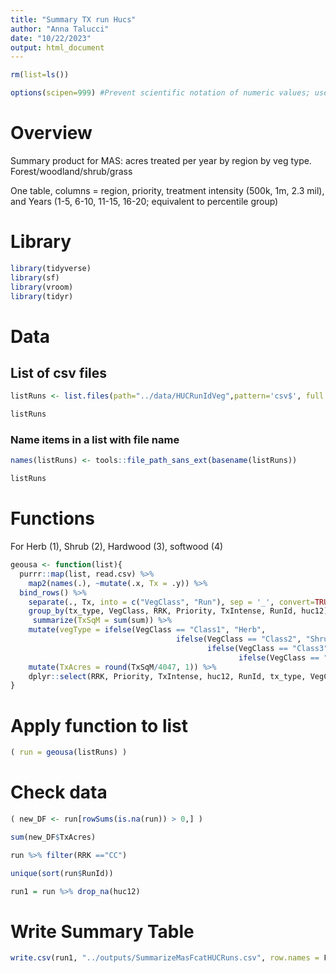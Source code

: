 ```yaml
---
title: "Summary TX run Hucs"
author: "Anna Talucci"
date: "10/22/2023"
output: html_document
---
```


```r
rm(list=ls())
```

```r
options(scipen=999) #Prevent scientific notation of numeric values; use =0 to reset
```

# Overview

Summary product for MAS: acres treated per year by region by veg type. Forest/woodland/shrub/grass

One table, columns = region, priority, treatment intensity (500k, 1m, 2.3 mil), and Years (1-5, 6-10, 11-15, 16-20; equivalent to percentile group)

# Library
```r
library(tidyverse)
library(sf)
library(vroom)
library(tidyr)
```


# Data

## List of csv files

```r
listRuns <- list.files(path="../data/HUCRunIdVeg",pattern='csv$', full.names = TRUE)
```

```r
listRuns
```



### Name items in a list with file name
```r
names(listRuns) <- tools::file_path_sans_ext(basename(listRuns))
```

```r
listRuns
```
# Functions
For Herb (1), Shrub (2), Hardwood (3), softwood (4)
```r
geousa <- function(list){
  purrr::map(list, read.csv) %>%
    map2(names(.), ~mutate(.x, Tx = .y)) %>%
  bind_rows() %>%
    separate(., Tx, into = c("VegClass", "Run"), sep = '_', convert=TRUE, extra='merge') %>%
    group_by(tx_type, VegClass, RRK, Priority, TxIntense, RunId, huc12) %>%
     summarize(TxSqM = sum(sum)) %>%
    mutate(vegType = ifelse(VegClass == "Class1", "Herb",
                                     ifelse(VegClass == "Class2", "Shrub",
                                            ifelse(VegClass == "Class3", "Hardwood",
                                                   ifelse(VegClass == "Class4", "Softwood", "F"))))) %>%
    mutate(TxAcres = round(TxSqM/4047, 1)) %>%
    dplyr::select(RRK, Priority, TxIntense, huc12, RunId, tx_type, VegClass, vegType, TxSqM, TxAcres)
}

```

# Apply function to list
```r
( run = geousa(listRuns) )
```

# Check data

```r
( new_DF <- run[rowSums(is.na(run)) > 0,] )
```
```r
sum(new_DF$TxAcres)

```
```r
run %>% filter(RRK =="CC")
```

```r
unique(sort(run$RunId))
```
```r
run1 = run %>% drop_na(huc12) 
```
# Write Summary Table
```r
write.csv(run1, "../outputs/SummarizeMasFcatHUCRuns.csv", row.names = F)
```